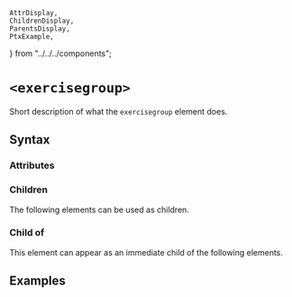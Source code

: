     AttrDisplay,
    ChildrenDisplay,
    ParentsDisplay,
    PtxExample,
} from "../../../components";

# `<exercisegroup>`

Short description of what the `exercisegroup` element does.

## Syntax

### Attributes

<AttrDisplay name="exercisegroup" />

### Children

The following elements can be used as children.

<ChildrenDisplay name="exercisegroup" />

### Child of

This element can appear as an immediate child of the following elements.

<ParentsDisplay name="exercisegroup" />

## Examples

    